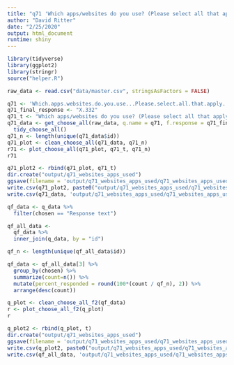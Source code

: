 ```yaml
---
title: "q71 'Which apps/websites do you use? (Please select all that apply)'"
author: "David Ritter"
date: "2/25/2020"
output: html_document
runtime: shiny
---
```


```r
library(tidyverse)
library(ggplot2)
library(stringr)
source("helper.R")
```

```r
raw_data <- read.csv("data/master.csv", stringsAsFactors = FALSE)
```

```r
q71 <- 'Which.apps.websites.do.you.use...Please.select.all.that.apply.'
q71_final_response <- "X.332"
q71_t <- "Which apps/websites do you use? (Please select all that apply)"
q71_data <- get_choose_all(raw_data, q.name = q71, f.response = q71_final_response) %>%
  tidy_choose_all()
q71_n <- length(unique(q71_data$id))
q71_plot <- clean_choose_all(q71_data, q71_n)
r71 <- plot_choose_all(q71_plot, q71_t, q71_n)
r71
```

```r
q71_plot2 <- rbind(q71_plot, q71_t)
dir.create("output/q71_websites_apps_used")
ggsave(filename = 'output/q71_websites_apps_used/q71_websites_apps_used.png', plot = r71, device = 'png')
write.csv(q71_plot2, paste0("output/q71_websites_apps_used/q71_websites_apps_used_", q71_n,".csv"), row.names=F)
write.csv(q71_data, 'output/q71_websites_apps_used/q71_websites_apps_used_ids.csv', row.names = FALSE)
```




```r
qf_data <- q_data %>%
  filter(chosen == "Response text")
```

```r
qf_all_data <- 
  qf_data %>%
  inner_join(q_data, by = "id")

qf_n <- length(unique(qf_all_data$id))

qf_data <- qf_all_data[3] %>%
  group_by(chosen) %>%
  summarize(count=n()) %>%
  mutate(percent_responded = round(100*(count / qf_n), 2)) %>%
  arrange(desc(count))
```

```r
q_plot <- clean_choose_all_f2(qf_data)
r <- plot_choose_all_f2(q_plot)
r
```

```r
q_plot2 <- rbind(q_plot, t)
dir.create("output/q71_websites_apps_used")
ggsave(filename = 'output/q71_websites_apps_used/q71_websites_apps_used.png', plot = r, device = 'png')
write.csv(q_plot2, paste0("output/q71_websites_apps_used/q71_websites_apps_used_", qf_n,".csv"), row.names=F)
write.csv(qf_all_data, 'output/q71_websites_apps_used/q71_websites_apps_used_ids.csv', row.names = FALSE)
```
